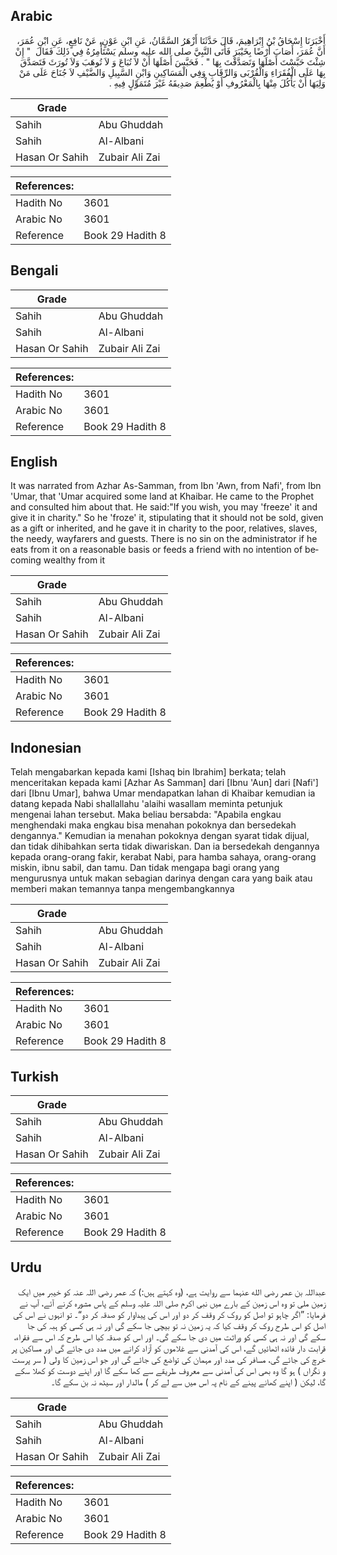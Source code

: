 ## Arabic


<div dir="rtl" lang="ar" style={{fontSize:'larger',backgroundColor:'#f8f9fa',padding:20}}>
أَخْبَرَنَا إِسْحَاقُ بْنُ إِبْرَاهِيمَ، قَالَ حَدَّثَنَا أَزْهَرُ السَّمَّانُ، عَنِ ابْنِ عَوْنٍ، عَنْ نَافِعٍ، عَنِ ابْنِ عُمَرَ، أَنَّ عُمَرَ، أَصَابَ أَرْضًا بِخَيْبَرَ فَأَتَى النَّبِيَّ صلى الله عليه وسلم يَسْتَأْمِرُهُ فِي ذَلِكَ فَقَالَ ‏ "‏ إِنْ شِئْتَ حَبَّسْتَ أَصْلَهَا وَتَصَدَّقْتَ بِهَا ‏"‏ ‏.‏ فَحَبَّسَ أَصْلَهَا أَنْ لاَ تُبَاعَ وَ لاَ تُوهَبَ وَلاَ تُورَثَ فَتَصَدَّقَ بِهَا عَلَى الْفُقَرَاءِ وَالْقُرْبَى وَالرِّقَابِ وَفِي الْمَسَاكِينِ وَابْنِ السَّبِيلِ وَالضَّيْفِ لاَ جُنَاحَ عَلَى مَنْ وَلِيَهَا أَنْ يَأْكُلَ مِنْهَا بِالْمَعْرُوفِ أَوْ يُطْعِمَ صَدِيقَهُ غَيْرَ مُتَمَوِّلٍ فِيهِ ‏.‏
</div>
<div style={{backgroundColor:'#f8f9fa',padding:20, marginBottom: 10}}><table> <thead> <tr> <th>Grade</th> <th></th> </tr> </thead> <tbody> <tr><td>Sahih</td><td>Abu Ghuddah</td></tr><tr><td>Sahih</td><td>Al-Albani</td></tr><tr><td>Hasan Or Sahih</td><td>Zubair Ali Zai</td></tr></tbody></table><table> <thead> <tr> <th>References:</th> <th></th> </tr> </thead> <tbody><tr><td>Hadith No</td><td>3601</td></tr><tr><td>Arabic No</td><td>3601</td></tr><tr><td>Reference</td><td>Book 29 Hadith 8</td></tr></tbody></table></div>

## Bengali


<div dir="ltr" lang="bn" style={{fontSize:'larger',backgroundColor:'#f8f9fa',padding:20}}>

</div>
<div style={{backgroundColor:'#f8f9fa',padding:20, marginBottom: 10}}><table> <thead> <tr> <th>Grade</th> <th></th> </tr> </thead> <tbody> <tr><td>Sahih</td><td>Abu Ghuddah</td></tr><tr><td>Sahih</td><td>Al-Albani</td></tr><tr><td>Hasan Or Sahih</td><td>Zubair Ali Zai</td></tr></tbody></table><table> <thead> <tr> <th>References:</th> <th></th> </tr> </thead> <tbody><tr><td>Hadith No</td><td>3601</td></tr><tr><td>Arabic No</td><td>3601</td></tr><tr><td>Reference</td><td>Book 29 Hadith 8</td></tr></tbody></table></div>

## English


<div dir="ltr" lang="en" style={{fontSize:'larger',backgroundColor:'#f8f9fa',padding:20}}>
It was narrated from Azhar As-Samman, from Ibn 'Awn, from Nafi', from Ibn 'Umar, that 'Umar acquired some land at Khaibar. He came to the Prophet and consulted him about that. He said:"If you wish, you may 'freeze' it and give it in charity." So he 'froze' it, stipulating that it should not be sold, given as a gift or inherited, and he gave it in charity to the poor, relatives, slaves, the needy, wayfarers and guests. There is no sin on the administrator if he eats from it on a reasonable basis or feeds a friend with no intention of becoming wealthy from it
</div>
<div style={{backgroundColor:'#f8f9fa',padding:20, marginBottom: 10}}><table> <thead> <tr> <th>Grade</th> <th></th> </tr> </thead> <tbody> <tr><td>Sahih</td><td>Abu Ghuddah</td></tr><tr><td>Sahih</td><td>Al-Albani</td></tr><tr><td>Hasan Or Sahih</td><td>Zubair Ali Zai</td></tr></tbody></table><table> <thead> <tr> <th>References:</th> <th></th> </tr> </thead> <tbody><tr><td>Hadith No</td><td>3601</td></tr><tr><td>Arabic No</td><td>3601</td></tr><tr><td>Reference</td><td>Book 29 Hadith 8</td></tr></tbody></table></div>

## Indonesian


<div dir="ltr" lang="id" style={{fontSize:'larger',backgroundColor:'#f8f9fa',padding:20}}>
Telah mengabarkan kepada kami [Ishaq bin Ibrahim] berkata; telah menceritakan kepada kami [Azhar As Samman] dari [Ibnu 'Aun] dari [Nafi'] dari [Ibnu Umar], bahwa Umar mendapatkan lahan di Khaibar kemudian ia datang kepada Nabi shallallahu 'alaihi wasallam meminta petunjuk mengenai lahan tersebut. Maka beliau bersabda: "Apabila engkau menghendaki maka engkau bisa menahan pokoknya dan bersedekah dengannya." Kemudian ia menahan pokoknya dengan syarat tidak dijual, dan tidak dihibahkan serta tidak diwariskan. Dan ia bersedekah dengannya kepada orang-orang fakir, kerabat Nabi, para hamba sahaya, orang-orang miskin, ibnu sabil, dan tamu. Dan tidak mengapa bagi orang yang mengurusnya untuk makan sebagian darinya dengan cara yang baik atau memberi makan temannya tanpa mengembangkannya
</div>
<div style={{backgroundColor:'#f8f9fa',padding:20, marginBottom: 10}}><table> <thead> <tr> <th>Grade</th> <th></th> </tr> </thead> <tbody> <tr><td>Sahih</td><td>Abu Ghuddah</td></tr><tr><td>Sahih</td><td>Al-Albani</td></tr><tr><td>Hasan Or Sahih</td><td>Zubair Ali Zai</td></tr></tbody></table><table> <thead> <tr> <th>References:</th> <th></th> </tr> </thead> <tbody><tr><td>Hadith No</td><td>3601</td></tr><tr><td>Arabic No</td><td>3601</td></tr><tr><td>Reference</td><td>Book 29 Hadith 8</td></tr></tbody></table></div>

## Turkish


<div dir="ltr" lang="tr" style={{fontSize:'larger',backgroundColor:'#f8f9fa',padding:20}}>

</div>
<div style={{backgroundColor:'#f8f9fa',padding:20, marginBottom: 10}}><table> <thead> <tr> <th>Grade</th> <th></th> </tr> </thead> <tbody> <tr><td>Sahih</td><td>Abu Ghuddah</td></tr><tr><td>Sahih</td><td>Al-Albani</td></tr><tr><td>Hasan Or Sahih</td><td>Zubair Ali Zai</td></tr></tbody></table><table> <thead> <tr> <th>References:</th> <th></th> </tr> </thead> <tbody><tr><td>Hadith No</td><td>3601</td></tr><tr><td>Arabic No</td><td>3601</td></tr><tr><td>Reference</td><td>Book 29 Hadith 8</td></tr></tbody></table></div>

## Urdu


<div dir="rtl" lang="ur" style={{fontSize:'larger',backgroundColor:'#f8f9fa',padding:20}}>
عبداللہ بن عمر رضی الله عنہما سے روایت ہے، (وہ کہتے ہیں:) کہ عمر رضی اللہ عنہ کو خیبر میں ایک زمین ملی تو وہ اس زمین کے بارے میں نبی اکرم صلی اللہ علیہ وسلم کے پاس مشورہ کرنے آئے، آپ نے فرمایا: ”اگر چاہو تو اصل کو روک کر وقف کر دو اور اس کی پیداوار کو صدقہ کر دو“۔ تو انہوں نے اس کی اصل کو اس طرح روک کر وقف کیا کہ یہ زمین نہ تو بیچی جا سکے گی اور نہ ہی کسی کو ہبہ کی جا سکے گی اور نہ ہی کسی کو وراثت میں دی جا سکے گی۔ اور اس کو صدقہ کیا اس طرح کہ اس سے فقراء، قرابت دار فائدہ اٹھائیں گے، اس کی آمدنی سے غلاموں کو آزاد کرانے میں مدد دی جائے گی اور مساکین پر خرچ کی جائے گی، مسافر کی مدد اور مہمان کی تواضع کی جائے گی اور جو اس زمین کا ولی ( سر پرست و نگراں ) ہو گا وہ بھی اس کی آمدنی سے معروف طریقے سے کھا سکے گا اور اپنے دوست کو کھلا سکے گا، لیکن ( اپنے کھانے پینے کے نام پہ اس میں سے لے کر ) مالدار اور سیٹھ نہ بن سکے گا۔
</div>
<div style={{backgroundColor:'#f8f9fa',padding:20, marginBottom: 10}}><table> <thead> <tr> <th>Grade</th> <th></th> </tr> </thead> <tbody> <tr><td>Sahih</td><td>Abu Ghuddah</td></tr><tr><td>Sahih</td><td>Al-Albani</td></tr><tr><td>Hasan Or Sahih</td><td>Zubair Ali Zai</td></tr></tbody></table><table> <thead> <tr> <th>References:</th> <th></th> </tr> </thead> <tbody><tr><td>Hadith No</td><td>3601</td></tr><tr><td>Arabic No</td><td>3601</td></tr><tr><td>Reference</td><td>Book 29 Hadith 8</td></tr></tbody></table></div>